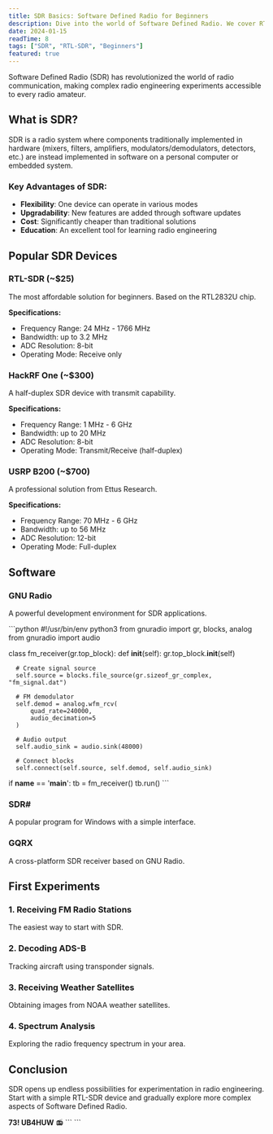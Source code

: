 ```yaml
---
title: SDR Basics: Software Defined Radio for Beginners
description: Dive into the world of Software Defined Radio. We cover RTL-SDR, HackRF, and other popular devices.
date: 2024-01-15
readTime: 8
tags: ["SDR", "RTL-SDR", "Beginners"]
featured: true
---
```

Software Defined Radio (SDR) has revolutionized the world of radio communication, making complex radio engineering experiments accessible to every radio amateur.

## What is SDR?

SDR is a radio system where components traditionally implemented in hardware (mixers, filters, amplifiers, modulators/demodulators, detectors, etc.) are instead implemented in software on a personal computer or embedded system.

### Key Advantages of SDR:

- **Flexibility**: One device can operate in various modes
- **Upgradability**: New features are added through software updates
- **Cost**: Significantly cheaper than traditional solutions
- **Education**: An excellent tool for learning radio engineering

## Popular SDR Devices

### RTL-SDR (~$25)
The most affordable solution for beginners. Based on the RTL2832U chip.

**Specifications:**
- Frequency Range: 24 MHz - 1766 MHz
- Bandwidth: up to 3.2 MHz
- ADC Resolution: 8-bit
- Operating Mode: Receive only

### HackRF One (~$300)
A half-duplex SDR device with transmit capability.

**Specifications:**
- Frequency Range: 1 MHz - 6 GHz
- Bandwidth: up to 20 MHz
- ADC Resolution: 8-bit
- Operating Mode: Transmit/Receive (half-duplex)

### USRP B200 (~$700)
A professional solution from Ettus Research.

**Specifications:**
- Frequency Range: 70 MHz - 6 GHz
- Bandwidth: up to 56 MHz
- ADC Resolution: 12-bit
- Operating Mode: Full-duplex

## Software

### GNU Radio
A powerful development environment for SDR applications.

\`\`\`python
#!/usr/bin/env python3
from gnuradio import gr, blocks, analog
from gnuradio import audio

class fm_receiver(gr.top_block):
  def __init__(self):
      gr.top_block.__init__(self)
      
      # Create signal source
      self.source = blocks.file_source(gr.sizeof_gr_complex, "fm_signal.dat")
      
      # FM demodulator
      self.demod = analog.wfm_rcv(
          quad_rate=240000,
          audio_decimation=5
      )
      
      # Audio output
      self.audio_sink = audio.sink(48000)
      
      # Connect blocks
      self.connect(self.source, self.demod, self.audio_sink)

if __name__ == '__main__':
  tb = fm_receiver()
  tb.run()
\`\`\`

### SDR#
A popular program for Windows with a simple interface.

### GQRX
A cross-platform SDR receiver based on GNU Radio.

## First Experiments

### 1. Receiving FM Radio Stations
The easiest way to start with SDR.

### 2. Decoding ADS-B
Tracking aircraft using transponder signals.

### 3. Receiving Weather Satellites
Obtaining images from NOAA weather satellites.

### 4. Spectrum Analysis
Exploring the radio frequency spectrum in your area.

## Conclusion

SDR opens up endless possibilities for experimentation in radio engineering. Start with a simple RTL-SDR device and gradually explore more complex aspects of Software Defined Radio.

**73! UB4HUW** 📻
\`\`\`
\`\`\`
